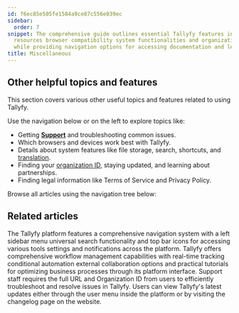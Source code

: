 ```yaml
---
id: f6ec85e505fe1584a9ce87c556e039ec
sidebar:
  order: 7
snippet: The comprehensive guide outlines essential Tallyfy features including support
  resources browser compatibility system functionalities and organizational tools
  while providing navigation options for accessing documentation and legal information.
title: Miscellaneous
---
```


## Other helpful topics and features

This section covers various other useful topics and features related to using Tallyfy.

Use the navigation below or on the left to explore topics like:

- Getting **[Support](/products/pro/miscellaneous/support/)** and troubleshooting common issues.
- Which browsers and devices work best with Tallyfy.
- Details about system features like file storage, search, shortcuts, and [translation](/products/pro/miscellaneous/how-can-i-translate-content-in-tallyfy/).
- Finding your [organization ID](/products/pro/miscellaneous/how-to-find-your-tallyfy-ids/), staying updated, and learning about partnerships.
- Finding legal information like Terms of Service and Privacy Policy.

Browse all articles using the navigation tree below:


<PageTree />


## Related articles
<CardGrid>
<LinkTitleCard header="<b>Tutorials > Navigate Tallyfy</b>" href="/products/pro/tutorials/navigate-tallyfy/" > The Tallyfy platform features a comprehensive navigation system with a left sidebar menu universal search functionality and top bar icons for accessing various tools settings and notifications across the platform. </LinkTitleCard>
<LinkTitleCard header="<b>Tutorials > Key features</b>" href="/products/pro/tutorials/features/" > Tallyfy offers comprehensive workflow management capabilities with real-time tracking conditional automation external collaboration options and practical tutorials for optimizing business processes through its platform interface. </LinkTitleCard>
<LinkTitleCard header="<b>Support > Provide necessary info to Tallyfy's support team</b>" href="/products/pro/miscellaneous/support/how-to-provide-necessary-info-to-tallyfy-support/" > Support staff requires the full URL and Organization ID from users to efficiently troubleshoot and resolve issues in Tallyfy. </LinkTitleCard>
<LinkTitleCard header="<b>Miscellaneous > Stay updated with Tallyfy's latest features</b>" href="/products/pro/miscellaneous/how-can-i-stay-updated-with-tallyfys-latest-features/" > Users can view Tallyfy's latest updates either through the user menu inside the platform or by visiting the changelog page on the website. </LinkTitleCard>
</CardGrid>